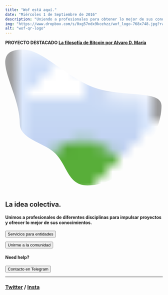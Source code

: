 ```yaml
---
title: "Wof está aquí."
date: "Miércoles 1 de Septiembre de 2016"
description: "Uniendo a profesionales para obtener lo mejor de sus conociemientos."
img: "https://www.dropbox.com/s/0xg57ndx9kcehzz/wof_logo-768x748.jpg?raw=1"
alt: "wof-qr-logo"
---
```


<aside>
<p><strong>PROYECTO DESTACADO <a href="https://watchoutfreedom.com/7_bitcoin_philosophy">La filosofía de Bitcoin por Alvaro D. María</a> </strong></p>
</aside>

 <svg viewBox="0 0 20 18" xmlns="http://www.w3.org/2000/svg" fill-rule="evenodd" clip-rule="evenodd"
      stroke-linejoin="round">
      <clipPath id="mask">
          <path
              d='M2.217 0c2.348 0 4.661 2.723 8.25 4.484 3.69 1.81 9.375.438 9.375 2.641 0 4.346-4.614 10.125-9.375 10.125-2.52 0-2.54-2.489-4.118-4.066-1.401-1.4-4.507-1.764-4.507-3.809C1.842 5.029-2.543 0 2.217 0z'>
              </path>
      </clipPath>
      <image width="100%" height="100%" clip-path="url(#mask)" preserveAspectRatio="xMidYMid slice"
          href="https://www.dropbox.com/s/a7d5coh1e83nx7k/WOF_LOGO_1_PEOPLE_TEXT_small.jpg?raw=1" />
</svg>

<h2>La idea colectiva.</h2>
<h4>Unimos a profesionales de diferentes disciplinas para impulsar proyectos y ofrecer lo mejor de sus conocimientos.</h4>

<form className="action" action="https://www.watchoutfreedom.com/0_services" >
      <button>Servicios para entidades</button>
</form>

<form className="action" action="https://www.watchoutfreedom.com/0_community" >
      <button>Unirme a la comunidad</button>
</form>

<h4>Need help?</h4>

<form className="action" action="https://t.me/info_wof" target="_blank">
      <button>Contacto en Telegram</button>
</form>

<hr></hr>

<h3>
  <address href="#" class="cryptedmail"
     data-name="mail"
     data-domain="watchoutfreedom"
     data-tld="com"
     onclick="window.location.href = 'mailto:' + this.dataset.name + '@' + this.dataset.domain + '.' + this.dataset.tld; return false;">
  </address>
  <a href="https://www.twitter.com/watchout_f/" target="_blank">Twitter</a> / <a href="https://www.instagram.com/watchoutfreedom/" target="_blank">Insta</a>
</h3>
